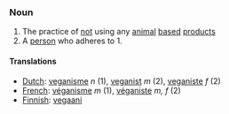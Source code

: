 ===Noun===
#The practice of [[not]] using any [[animal]] [[base]]d [[product]]s
#A [[person]] who adheres to 1.

====Translations====
*[[Dutch]]: [[veganisme]] ''n'' (1), [[veganist]] ''m'' (2), [[veganiste]] ''f'' (2)
*[[French]]: [[véganisme]] ''m'' (1), [[véganiste]] ''m, f'' (2)
*[[Finnish]]: [[vegaani]]
